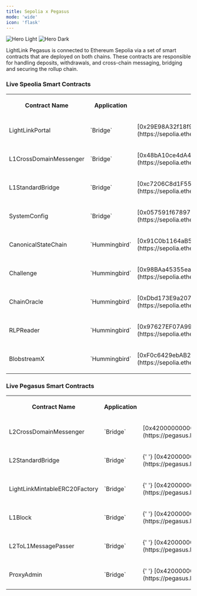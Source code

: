 ```yaml
---
title: Sepolia x Pegasus
mode: 'wide'
icon: 'flask'
---
```


<img className="block dark:hidden" src="/images/sepolia-x-pegasus-banner.svg" alt="Hero Light" />
<img className="hidden dark:block" src="/images/sepolia-x-pegasus-banner.svg" alt="Hero Dark" />

LightLink Pegasus is connected to Ethereum Sepolia via a set of smart contracts that are deployed on
both chains. These contracts are responsible for handling deposits, withdrawals, and cross-chain
messaging, bridging and securing the rollup chain.

### Live Speolia Smart Contracts

<table
  style={{
    background: '#0d0d0d',
    color: '#ffffff',
    font: '15px',
    borderRadius: '8px',
  }}
>
  <tr
    style={{
      background: '#0d0d0d',
      color: '#0088cc',
      font: '11px;',
      width: '100%',
    }}
  >
    <th
      style={{
        width: '20%',
        padding: '0px 12px',
        borderTop: '1px solid #1c1c1c',
        borderRight: '1px solid #1c1c1c',
      }}
    >
      <p style={{ margin: '10px' }}>Contract Name</p>
    </th>
    <th
      style={{
        width: '20%',
        padding: '0px 12px',
        borderTop: '1px solid #1c1c1c',
        borderRight: '1px solid #1c1c1c',
      }}
    >
      <p style={{ margin: '10px' }}>Application</p>
    </th>
    <th
      style={{
        width: '20%',
        padding: '0px 12px',
        borderTop: '1px solid #1c1c1c',
      }}
    >
      <p style={{ margin: '10px' }}>Contract Address</p>
    </th>
  </tr>
  <tr style={{ background: '#141414', width: '100%' }}>
    <td
      style={{
        padding: '0px 12px',
        borderTop: '1px solid #1c1c1c',
        borderRight: '1px solid #1c1c1c',
        fontWeight: 'bolder',
      }}
    >
      <p style={{ margin: '0px' }}>LightLinkPortal</p>
    </td>
    <td
      style={{
        padding: '0px 12px',
        borderRight: '1px solid #1c1c1c',
        borderTop: '1px solid #1c1c1c',
      }}
    >
      <p style={{ margin: '0px' }}>`Bridge`</p>
    </td>
    <td
      style={{
        padding: '0px 12px',
        borderTop: '1px solid #1c1c1c',
      }}
    >
      <p style={{ margin: '10px' }}>
        [0x29E98A32f18f978a85DAAD3d66D6b57B467cA0E9](https://sepolia.etherscan.io/address/0x29E98A32f18f978a85DAAD3d66D6b57B467cA0E9)
      </p>
    </td>
  </tr>
  <tr style={{ background: '#121212', width: '100%' }}>
    <td
      style={{
        padding: '0px 12px',
        borderTop: '1px solid #1c1c1c',
        borderRight: '1px solid #1c1c1c',
        fontWeight: 'bolder',
      }}
    >
      <p style={{ margin: '0px' }}>L1CrossDomainMessenger</p>
    </td>
    <td
      style={{
        padding: '0px 12px',
        borderTop: '1px solid #1c1c1c',
        borderRight: '1px solid #1c1c1c',
        fontWeight: 'bolder',
      }}
    >
      <p style={{ margin: '0px' }}>`Bridge`</p>
    </td>
    <td
      style={{
        padding: '0px 12px',
        borderTop: '1px solid #1c1c1c',
      }}
    >
      <p style={{ margin: '10px' }}>
        [0x48bA10ce4dA405e5fa53779cEA8250df1388CCDA](https://sepolia.etherscan.io/address/0x48bA10ce4dA405e5fa53779cEA8250df1388CCDA)
      </p>
    </td>
  </tr>
  <tr style={{ background: '#141414', width: '100%' }}>
    <td
      style={{
        padding: '0px 12px',
        borderTop: '1px solid #1c1c1c',
        borderRight: '1px solid #1c1c1c',
        fontWeight: 'bolder',
      }}
    >
      <p style={{ margin: '0px' }}>L1StandardBridge</p>
    </td>
    <td
      style={{
        padding: '0px 12px',
        borderTop: '1px solid #1c1c1c',
        borderRight: '1px solid #1c1c1c',
      }}
    >
      <p style={{ margin: '0px' }}>`Bridge`</p>
    </td>
    <td
      style={{
        padding: '0px 12px',
        borderTop: '1px solid #1c1c1c',
      }}
    >
      <p style={{ margin: '10px' }}>
        [0xc7206C8d1F5558a7C899A427bf26AfA377Ad0afA](https://sepolia.etherscan.io/address/0xc7206C8d1F5558a7C899A427bf26AfA377Ad0afA)
      </p>
    </td>
  </tr>
  <tr style={{ background: '#121212', width: '100%' }}>
    <td
      style={{
        padding: '0px 12px',
        borderTop: '1px solid #1c1c1c',
        borderRight: '1px solid #1c1c1c',
        fontWeight: 'bolder',
      }}
    >
      <p style={{ margin: '0px' }}>SystemConfig</p>
    </td>
    <td
      style={{
        padding: '0px 12px',
        borderTop: '1px solid #1c1c1c',
        borderRight: '1px solid #1c1c1c',
        fontWeight: 'bolder',
      }}
    >
      <p style={{ margin: '0px' }}>`Bridge`</p>
    </td>
    <td
      style={{
        padding: '0px 12px',
        borderTop: '1px solid #1c1c1c',
      }}
    >
      <p style={{ margin: '10px' }}>
        [0x057591f67897C272E13D2Ad9b64878576b3FbBe9](https://sepolia.etherscan.io/address/0x057591f67897C272E13D2Ad9b64878576b3FbBe9)
      </p>
    </td>
  </tr>
  <tr style={{ background: '#141414', width: '100%' }}>
    <td
      style={{
        padding: '0px 12px',
        borderTop: '1px solid #1c1c1c',
        borderRight: '1px solid #1c1c1c',
        fontWeight: 'bolder',
      }}
    >
      <p style={{ margin: '0px' }}>CanonicalStateChain</p>
    </td>
    <td
      style={{
        padding: '0px 12px',
        borderTop: '1px solid #1c1c1c',
        borderRight: '1px solid #1c1c1c',
      }}
    >
      <p style={{ margin: '0px' }}>`Hummingbird`</p>
    </td>
    <td
      style={{
        padding: '0px 12px',
        borderTop: '1px solid #1c1c1c',
      }}
    >
      <p style={{ margin: '10px' }}>
        [0x91C0b1164aB51c3310A7B0ceAEb208016671B1b9](https://sepolia.etherscan.io/address/0x91C0b1164aB51c3310A7B0ceAEb208016671B1b9)
      </p>
    </td>
  </tr>
  <tr style={{ background: '#121212', width: '100%' }}>
    <td
      style={{
        padding: '0px 12px',
        borderTop: '1px solid #1c1c1c',
        borderRight: '1px solid #1c1c1c',
        fontWeight: 'bolder',
      }}
    >
      <p style={{ margin: '0px' }}>Challenge</p>
    </td>
    <td
      style={{
        padding: '0px 12px',
        borderTop: '1px solid #1c1c1c',
        borderRight: '1px solid #1c1c1c',
      }}
    >
      <p style={{ margin: '0px' }}>`Hummingbird`</p>
    </td>
    <td
      style={{
        padding: '0px 12px',
        borderTop: '1px solid #1c1c1c',
      }}
    >
      <p style={{ margin: '10px' }}>
        [0x98BAa45355ea1e6F0ABC74d6a38EBc8e82c57015](https://sepolia.etherscan.io/address/0x98BAa45355ea1e6F0ABC74d6a38EBc8e82c57015)
      </p>
    </td>
  </tr>
  <tr style={{ background: '#141414', width: '100%' }}>
    <td
      style={{
        padding: '0px 12px',
        borderTop: '1px solid #1c1c1c',
        borderRight: '1px solid #1c1c1c',
        fontWeight: 'bolder',
      }}
    >
      <p style={{ margin: '0px' }}>ChainOracle</p>
    </td>
    <td
      style={{
        padding: '0px 12px',
        borderTop: '1px solid #1c1c1c',
        borderRight: '1px solid #1c1c1c',
      }}
    >
      <p style={{ margin: '0px' }}>`Hummingbird`</p>
    </td>
    <td
      style={{
        padding: '0px 12px',
        borderTop: '1px solid #1c1c1c',
      }}
    >
      <p style={{ margin: '10px' }}>
        [0xDbd173E9a20780aEA0fc080C890d03e461035a87](https://sepolia.etherscan.io/address/0xDbd173E9a20780aEA0fc080C890d03e461035a87)
      </p>
    </td>
  </tr>
  <tr style={{ background: '#121212', width: '100%' }}>
    <td
      style={{
        padding: '0px 12px',
        borderTop: '1px solid #1c1c1c',
        borderRight: '1px solid #1c1c1c',
        fontWeight: 'bolder',
      }}
    >
      <p style={{ margin: '0px' }}>RLPReader</p>
    </td>
    <td
      style={{
        padding: '0px 12px',
        borderTop: '1px solid #1c1c1c',
        borderRight: '1px solid #1c1c1c',
      }}
    >
      <p style={{ margin: '0px' }}>`Hummingbird`</p>
    </td>
    <td
      style={{
        padding: '0px 12px',
        borderTop: '1px solid #1c1c1c',
      }}
    >
      <p style={{ margin: '10px' }}>
        [0x97627EF07A99a77d3Eb436b5C9062cD6c52BCd9c](https://sepolia.etherscan.io/address/0x97627EF07A99a77d3Eb436b5C9062cD6c52BCd9c)
      </p>
    </td>
  </tr>
  <tr style={{ background: '#141414', width: '100%' }}>
    <td
      style={{
        padding: '0px 12px',
        borderTop: '1px solid #1c1c1c',
        borderRight: '1px solid #1c1c1c',
        fontWeight: 'bolder',
      }}
    >
      <p style={{ margin: '0px' }}>BlobstreamX</p>
    </td>
    <td
      style={{
        padding: '0px 12px',
        borderTop: '1px solid #1c1c1c',
        borderRight: '1px solid #1c1c1c',
      }}
    >
      <p style={{ margin: '0px' }}>`Hummingbird`</p>
    </td>
    <td
      style={{
        padding: '0px 12px',
        borderTop: '1px solid #1c1c1c',
      }}
    >
      <p style={{ margin: '10px' }}>
        [0xF0c6429ebAB2e7DC6e05DaFB61128bE21f13cb1e](https://sepolia.etherscan.io/address/0xF0c6429ebAB2e7DC6e05DaFB61128bE21f13cb1e)
      </p>
    </td>
  </tr>
</table>

### Live Pegasus Smart Contracts

<table
  style={{
    background: '#0d0d0d',
    color: '#ffffff',
    font: '15px',
    borderRadius: '8px',
  }}
>
  <tr
    style={{
      background: '#0d0d0d',
      color: '#0088cc',
      font: '11px;',
      width: '100%',
    }}
  >
    <th
      style={{
        width: '20%',
        padding: '0px 12px',
        borderTop: '1px solid #1c1c1c',
        borderRight: '1px solid #1c1c1c',
      }}
    >
      <p style={{ margin: '10px' }}>Contract Name</p>
    </th>
    <th
      style={{
        width: '20%',
        padding: '0px 12px',
        borderTop: '1px solid #1c1c1c',
        borderRight: '1px solid #1c1c1c',
      }}
    >
      <p style={{ margin: '10px' }}>Application</p>
    </th>
    <th
      style={{
        width: '20%',
        padding: '0px 12px',
        borderTop: '1px solid #1c1c1c',
      }}
    >
      <p style={{ margin: '10px' }}>Contract Address</p>
    </th>
  </tr>
  <tr style={{ background: '#141414', width: '100%' }}>
    <td
      style={{
        padding: '0px 12px',
        borderTop: '1px solid #1c1c1c',
        borderRight: '1px solid #1c1c1c',
        fontWeight: 'bolder',
      }}
    >
      <p style={{ margin: '0px' }}>L2CrossDomainMessenger</p>
    </td>
    <td
      style={{
        padding: '0px 12px',
        borderRight: '1px solid #1c1c1c',
        borderTop: '1px solid #1c1c1c',
      }}
    >
      <p style={{ margin: '0px' }}>`Bridge`</p>
    </td>
    <td
      style={{
        padding: '0px 12px',
        borderTop: '1px solid #1c1c1c',
      }}
    >
      <p style={{ margin: '10px' }}>
        [0x4200000000000000000000000000000000000007](https://pegasus.lightlink.io/address/0x4200000000000000000000000000000000000007)
      </p>
    </td>
  </tr>
  <tr style={{ background: '#121212', width: '100%' }}>
    <td
      style={{
        padding: '0px 12px',
        borderTop: '1px solid #1c1c1c',
        borderRight: '1px solid #1c1c1c',
        fontWeight: 'bolder',
      }}
    >
      <p style={{ margin: '0px' }}>L2StandardBridge</p>
    </td>
    <td
      style={{
        padding: '0px 12px',
        borderTop: '1px solid #1c1c1c',
        borderRight: '1px solid #1c1c1c',
        fontWeight: 'bolder',
      }}
    >
      <p style={{ margin: '0px' }}>`Bridge`</p>
    </td>
    <td
      style={{
        padding: '0px 12px',
        borderTop: '1px solid #1c1c1c',
      }}
    >
      <p style={{ margin: '10px' }}>
        {' '}
        [0x4200000000000000000000000000000000000010](https://pegasus.lightlink.io/address/0x4200000000000000000000000000000000000010)
      </p>
    </td>
  </tr>
  <tr style={{ background: '#141414', width: '100%' }}>
    <td
      style={{
        padding: '0px 12px',
        borderTop: '1px solid #1c1c1c',
        borderRight: '1px solid #1c1c1c',
        fontWeight: 'bolder',
      }}
    >
      <p style={{ margin: '0px' }}>LightLinkMintableERC20Factory</p>
    </td>
    <td
      style={{
        padding: '0px 12px',
        borderTop: '1px solid #1c1c1c',
        borderRight: '1px solid #1c1c1c',
      }}
    >
      <p style={{ margin: '0px' }}>`Bridge`</p>
    </td>
    <td
      style={{
        padding: '0px 12px',
        borderTop: '1px solid #1c1c1c',
      }}
    >
      <p style={{ margin: '10px' }}>
        {' '}
        [0x4200000000000000000000000000000000000012](https://pegasus.lightlink.io/address/0x4200000000000000000000000000000000000012)
      </p>
    </td>
  </tr>
  <tr style={{ background: '#121212', width: '100%' }}>
    <td
      style={{
        padding: '0px 12px',
        borderTop: '1px solid #1c1c1c',
        borderRight: '1px solid #1c1c1c',
        fontWeight: 'bolder',
      }}
    >
      <p style={{ margin: '0px' }}>L1Block</p>
    </td>
    <td
      style={{
        padding: '0px 12px',
        borderTop: '1px solid #1c1c1c',
        borderRight: '1px solid #1c1c1c',
        fontWeight: 'bolder',
      }}
    >
      <p style={{ margin: '0px' }}>`Bridge`</p>
    </td>
    <td
      style={{
        padding: '0px 12px',
        borderTop: '1px solid #1c1c1c',
      }}
    >
      <p style={{ margin: '10px' }}>
        {' '}
        [0x4200000000000000000000000000000000000015](https://pegasus.lightlink.io/address/0x4200000000000000000000000000000000000015)
      </p>
    </td>
  </tr>
  <tr style={{ background: '#141414', width: '100%' }}>
    <td
      style={{
        padding: '0px 12px',
        borderTop: '1px solid #1c1c1c',
        borderRight: '1px solid #1c1c1c',
        fontWeight: 'bolder',
      }}
    >
      <p style={{ margin: '0px' }}>L2ToL1MessagePasser</p>
    </td>
    <td
      style={{
        padding: '0px 12px',
        borderTop: '1px solid #1c1c1c',
        borderRight: '1px solid #1c1c1c',
      }}
    >
      <p style={{ margin: '0px' }}>`Bridge`</p>
    </td>
    <td
      style={{
        padding: '0px 12px',
        borderTop: '1px solid #1c1c1c',
      }}
    >
      <p style={{ margin: '10px' }}>
        {' '}
        [0x4200000000000000000000000000000000000016](https://pegasus.lightlink.io/address/0x4200000000000000000000000000000000000016)
      </p>
    </td>
  </tr>
  <tr style={{ background: '#121212', width: '100%' }}>
    <td
      style={{
        padding: '0px 12px',
        borderTop: '1px solid #1c1c1c',
        borderRight: '1px solid #1c1c1c',
        fontWeight: 'bolder',
      }}
    >
      <p style={{ margin: '0px' }}>ProxyAdmin</p>
    </td>
    <td
      style={{
        padding: '0px 12px',
        borderTop: '1px solid #1c1c1c',
        borderRight: '1px solid #1c1c1c',
        fontWeight: 'bolder',
      }}
    >
      <p style={{ margin: '0px' }}>`Bridge`</p>
    </td>
    <td
      style={{
        padding: '0px 12px',
        borderTop: '1px solid #1c1c1c',
      }}
    >
      <p style={{ margin: '10px' }}>
        {' '}
        [0x4200000000000000000000000000000000000018](https://pegasus.lightlink.io/address/0x4200000000000000000000000000000000000018)
      </p>
    </td>
  </tr>
</table>
